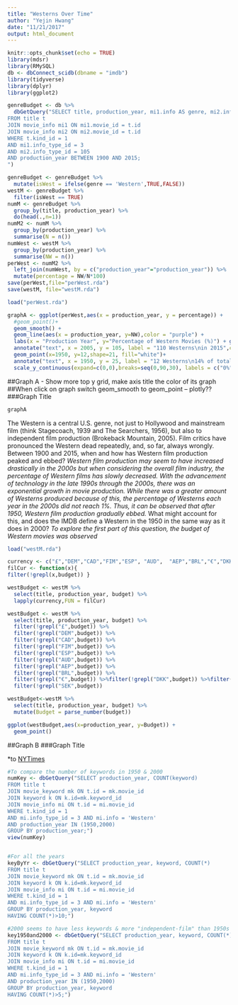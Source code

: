 ```yaml
---
title: "Westerns Over Time"
author: "Yejin Hwang"
date: "11/21/2017"
output: html_document
---
```


```r
knitr::opts_chunk$set(echo = TRUE)
library(mdsr)
library(RMySQL)
db <- dbConnect_scidb(dbname = "imdb")
library(tidyverse)
library(dplyr)
library(ggplot2)
```

```r
genreBudget <- db %>%
  dbGetQuery("SELECT title, production_year, mi1.info AS genre, mi2.info AS budget
FROM title t
JOIN movie_info mi1 ON mi1.movie_id = t.id
JOIN movie_info mi2 ON mi2.movie_id = t.id
WHERE t.kind_id = 1
AND mi1.info_type_id = 3
AND mi2.info_type_id = 105
AND production_year BETWEEN 1900 AND 2015;
")

genreBudget <- genreBudget %>%
  mutate(isWest = ifelse(genre == 'Western',TRUE,FALSE))
westM <- genreBudget %>%
  filter(isWest == TRUE)
numM <- genreBudget %>%
  group_by(title, production_year) %>%
  do(head(.,n=1))
numM2 <- numM %>%
  group_by(production_year) %>%
  summarise(N = n())
numWest <- westM %>%
  group_by(production_year) %>%
  summarise(NW = n())
perWest <- numM2 %>%
  left_join(numWest, by = c("production_year"="production_year")) %>%
  mutate(percentage = NW/N*100)
save(perWest,file="perWest.rda")
save(westM, file="westM.rda")
```

```r
load("perWest.rda")
```
```r
graphA <- ggplot(perWest,aes(x = production_year, y = percentage)) + 
  #geom_point()+
  geom_smooth() +
  geom_line(aes(x = production_year, y=NW),color = "purple") + 
  labs(x = "Production Year", y="Percentage of Western Movies (%)") + geom_point(x=2015, y=110,shape=21, fill="white")+
  annotate("text", x = 2005, y = 105, label = "110 Westerns\nin 2015",colour = "navy", size = 3,family = "PT Sans") +
  geom_point(x=1950, y=12,shape=21, fill="white")+
  annotate("text", x = 1950, y = 25, label = "12 Westerns\n14% of total\nin 1950",colour = "navy", size = 3,family = "PT Sans")+
  scale_y_continuous(expand=c(0,0),breaks=seq(0,90,30), labels = c("0%","30%","60%","90%"),sec.axis = sec_axis(~.*1, name = "Number of Western Movies"))
```
##Graph A - Show more top y grid, make axis title the color of its graph
##When click on graph switch geom_smooth to geom_point -- plotly??
###Graph Title
```r
graphA
```
The Western is a central U.S. genre, not just to Hollywood and mainstream film (think Stagecoach, 1939 and The Searchers, 1956), but also to independent film production (Brokeback Mountain, 2005). Film critics have pronounced the Western dead repeatedly, and, so far, always wrongly. Between 1900 and 2015, when and how has Western film production peaked and ebbed? 
*Western film production may seem to have increased drastically in the 2000s but when considering the overall film industry, the percentage of Western films has slowly decreased.* 
*With the advancement of technology in the late 1990s through the 2000s, there was an exponential growth in movie production. While there was a greater amount of Westerns produced because of this, the percentage of Westerns each year in the 2000s did not reach 1%. Thus, it can be observed that after 1950, Western film production gradually ebbed.*
What might account for this, and does the IMDB define a Western in the 1950 in the same way as it does in 2000?
*To explore the first part of this question, the budget of Western movies was observed*
```r
load("westM.rda")
```
```r
currency <- c("£","DEM","CAD","FIM","ESP", "AUD",  "AEP","BRL","€","DKK","MXN", "CNY","HRK","NZD", "HKD", "INR","CLP", "ILS","NOK", "RUR","CZK", "ZAR","ARS", "MAD", "SEK")
filCur <- function(x){
filter(!grepl(x,budget)) }

westBudget <- westM %>%
  select(title, production_year, budget) %>%
  lapply(currency,FUN = filCur)
```
```r
westBudget <- westM %>%
  select(title, production_year, budget) %>%
  filter(!grepl("£",budget)) %>%
  filter(!grepl("DEM",budget)) %>%
  filter(!grepl("CAD",budget)) %>%
  filter(!grepl("FIM",budget)) %>%
  filter(!grepl("ESP",budget)) %>%
  filter(!grepl("AUD",budget)) %>%
  filter(!grepl("AEP",budget)) %>%
  filter(!grepl("BRL",budget)) %>%
  filter(!grepl("€",budget)) %>%filter(!grepl("DKK",budget)) %>%filter(!grepl("MXN",budget)) %>%filter(!grepl("CNY",budget)) %>%filter(!grepl("HRK",budget)) %>%filter(!grepl("NZD",budget)) %>%filter(!grepl("HKD",budget)) %>%filter(!grepl("INR",budget)) %>%filter(!grepl("CLP",budget)) %>%filter(!grepl("ILS",budget)) %>%filter(!grepl("NOK",budget)) %>%filter(!grepl("RUR",budget)) %>%filter(!grepl("CZK",budget)) %>%filter(!grepl("ZAR",budget)) %>%filter(!grepl("ARS",budget)) %>%filter(!grepl("MAD",budget)) %>%
  filter(!grepl("SEK",budget)) 
```
```r
westBudget<-westM %>%
  select(title, production_year, budget) %>%
  mutate(Budget = parse_number(budget))

ggplot(westBudget,aes(x=production_year, y=Budget)) +
  geom_point()

```
##Graph B
###Graph Title

*to 
[NYTimes](http://www.nytimes.com/2007/11/10/magazine/11schatz.html)

```r
#To compare the number of keywords in 1950 & 2000
numKey <- dbGetQuery("SELECT production_year, COUNT(keyword)
FROM title t
JOIN movie_keyword mk ON t.id = mk.movie_id
JOIN keyword k ON k.id=mk.keyword_id
JOIN movie_info mi ON t.id = mi.movie_id
WHERE t.kind_id = 1
AND mi.info_type_id = 3 AND mi.info = 'Western'
AND production_year IN (1950,2000)
GROUP BY production_year;")
view(numKey)


#For all the years
keyByYr <- dbGetQuery("SELECT production_year, keyword, COUNT(*)
FROM title t
JOIN movie_keyword mk ON t.id = mk.movie_id
JOIN keyword k ON k.id=mk.keyword_id
JOIN movie_info mi ON t.id = mi.movie_id
WHERE t.kind_id = 1
AND mi.info_type_id = 3 AND mi.info = 'Western'
GROUP BY production_year, keyword
HAVING COUNT(*)>10;")

#2000 seems to have less keywords & more "independent-film" than 1950s
key1950and2000 <- dbGetQuery("SELECT production_year, keyword, COUNT(*)
FROM title t
JOIN movie_keyword mk ON t.id = mk.movie_id
JOIN keyword k ON k.id=mk.keyword_id
JOIN movie_info mi ON t.id = mi.movie_id
WHERE t.kind_id = 1
AND mi.info_type_id = 3 AND mi.info = 'Western'
AND production_year IN (1950,2000)
GROUP BY production_year, keyword
HAVING COUNT(*)>5;")


```



